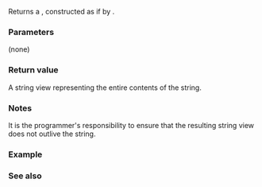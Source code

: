 {{cpp/string/basic_string/title|operator basic_string_view}}
{{cpp/string/basic_string/navbar}}
{{ddcl|since=c++17|notes={{mark constexpr since c++20}}|
operator std::basic_string_view&lt;CharT, Traits&gt;() const noexcept;
}}

Returns a {{lc|std::basic_string_view}}, constructed as if by {{c|std::basic_string_view&lt;CharT, Traits&gt;(data(), size())}}.

===Parameters===
(none)

===Return value===
A string view representing the entire contents of the string.

===Notes===
It is the programmer's responsibility to ensure that the resulting string view does not outlive the string.

{{source|1=
std::string get_string();
int f(std::string_view sv);

int x = f(get_string()); // OK
std::string_view sv = get_string(); // Bad: holds a dangling pointer
}}

===Example===
{{example
|code=
#include &lt;iostream&gt;
#include &lt;string&gt;
#include &lt;string_view&gt;

void show_wstring_size(std::wstring_view wcstr_v)
{
    std::cout &lt;&lt; wcstr_v.size() &lt;&lt; " code points\n";
}

int main()
{
    std::string cppstr = "ラーメン";   // narrow string
    std::wstring wcstr = L"ラーメン";  // wide string

    // Implicit conversion from string to string_view
    // via std::string::operator string_view:
    std::string_view cppstr_v = cppstr;

    std::cout &lt;&lt; cppstr_v &lt;&lt; '\n'
              &lt;&lt; cppstr_v.size() &lt;&lt; " code units\n";

    // Implicit conversion from wstring to wstring_view
    // via std::wstring::operator wstring_view:
    show_wstring_size(wcstr);
}
|output=
ラーメン
12 code units
4 code points
}}

===See also===
{{dsc begin}}
{{dsc inc|cpp/string/basic_string_view/dsc constructor}}
{{dsc end}}

{{langlinks|es|fr|ja|ru|zh}}